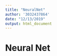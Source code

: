 ```yaml
---
title: "NeuralNet"
author: '3032437864'
date: "12/13/2019"
output: html_document
---
```


# Neural Net
```r

```